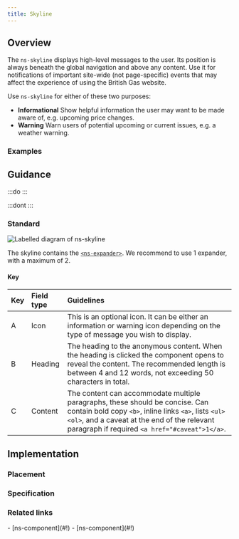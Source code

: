 ```yaml
---
title: Skyline
---
```




## Overview

<CompDetails name={componentName} />

The `ns-skyline` displays high-level messages to the user. Its position is always beneath the global navigation and above any content. Use it for notifications of important site-wide (not page-specific) events that may affect the experience of using the British Gas website.

Use `ns-skyline` for either of these two purposes:
- **Informational**
Show helpful information the user may want to be made aware of, e.g. upcoming price changes.
- **Warning**
Warn users of potential upcoming or current issues, e.g. a weather warning.

### Examples

<Tabs>
  <TabItem label="Standard">
    <ExampleViewer type="standard" />
  </TabItem>
  <TabItem label="Extended">
    <ExampleViewer type="standard" />
  </TabItem>
</Tabs>

## Guidance

:::do
:::

:::dont
:::

### Standard

![Labelled diagram of ns-skyline](@assets/components/ns-skyline/guidance.webp)

The skyline contains the [`<ns-expander>`](./ns-expander). We recommend to use 1 expander, with a maximum of 2.

#### Key

| Key | Field type | Guidelines |
| :--- | :--- | :--- |
| <span class="marker">A</span> | Icon | This is an optional icon. It can be either an information or warning icon depending on the type of message you wish to display. |
| <span class="marker">B</span> | Heading | The heading to the anonymous content. When the heading is clicked the component opens to reveal the content. The recommended length is between 4 and 12 words, not exceeding 50 characters in total. |
| <span class="marker">C</span> | Content | The content can accommodate multiple paragraphs, these should be concise. Can contain bold copy `<b>`, inline links `<a>`, lists `<ul>` `<ol>`, and a caveat at the end of the relevant paragraph if required `<a href="#caveat">1</a>`.|

## Implementation

### Placement

<Placement name={componentName} />

### Specification

<Specification name={componentName} />

### Related links

<RelatedLinks name={componentName}>
- [ns-component](#!)
- [ns-component](#!)
</RelatedLinks>

